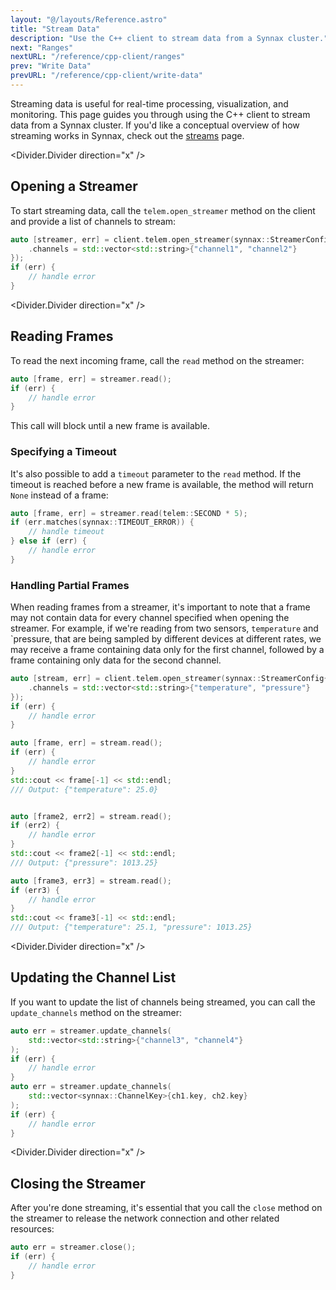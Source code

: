 ```yaml
---
layout: "@/layouts/Reference.astro"
title: "Stream Data"
description: "Use the C++ client to stream data from a Synnax cluster."
next: "Ranges"
nextURL: "/reference/cpp-client/ranges"
prev: "Write Data"
prevURL: "/reference/cpp-client/write-data"
---
```



Streaming data is useful for real-time processing, visualization, and
monitoring. This page guides you through using the C++ client to stream data
from a Synnax cluster. If you'd like a conceptual overview of how streaming works
in Synnax, check out the [streams](/reference/concepts/streams) page.

<Divider.Divider direction="x" />

## Opening a Streamer

To start streaming data, call the `telem.open_streamer` method on the client and
provide a list of channels to stream:

```cpp
auto [streamer, err] = client.telem.open_streamer(synnax::StreamerConfig{
    .channels = std::vector<std::string>{"channel1", "channel2"}
});
if (err) {
    // handle error
}
```

<Divider.Divider direction="x" />

## Reading Frames

To read the next incoming frame, call the `read` method on the streamer:

```cpp
auto [frame, err] = streamer.read();
if (err) {
    // handle error
}
```

This call will block until a new frame is available.

### Specifying a Timeout

It's also possible to add a `timeout` parameter to the `read` method. If the timeout is
reached before a new frame is available, the method will return `None` instead of a frame:

```cpp
auto [frame, err] = streamer.read(telem::SECOND * 5);
if (err.matches(synnax::TIMEOUT_ERROR)) {
    // handle timeout
} else if (err) {
    // handle error
}
```

### Handling Partial Frames

When reading frames from a streamer, it's important to note that a frame may not contain
data for every channel specified when opening the streamer. For example,
if we're reading from two sensors, `temperature` and `pressure, that are being sampled
by different devices at different rates, we may receive a frame containing data only
for the first channel, followed by a frame containing only data for the second channel.

```cpp
auto [stream, err] = client.telem.open_streamer(synnax::StreamerConfig{
    .channels = std::vector<std::string>{"temperature", "pressure"}
});
if (err) {
    // handle error
}

auto [frame, err] = stream.read();
if (err) {
    // handle error
}
std::cout << frame[-1] << std::endl;
/// Output: {"temperature": 25.0}


auto [frame2, err2] = stream.read();
if (err2) {
    // handle error
}
std::cout << frame2[-1] << std::endl;
/// Output: {"pressure": 1013.25}

auto [frame3, err3] = stream.read();
if (err3) {
    // handle error
}
std::cout << frame3[-1] << std::endl;
/// Output: {"temperature": 25.1, "pressure": 1013.25}
```

<Divider.Divider direction="x" />

## Updating the Channel List

If you want to update the list of channels being streamed, you can call the
`update_channels` method on the streamer:

```cpp
auto err = streamer.update_channels(
    std::vector<std::string>{"channel3", "channel4"}
);
if (err) {
    // handle error
}
auto err = streamer.update_channels(
    std::vector<synnax::ChannelKey>{ch1.key, ch2.key}
);
if (err) {
    // handle error
}
```

<Divider.Divider direction="x" />

## Closing the Streamer

After you're done streaming, it's essential that you call the `close` method on
the streamer to release the network connection and other related resources:

```cpp
auto err = streamer.close();
if (err) {
    // handle error
}
```
